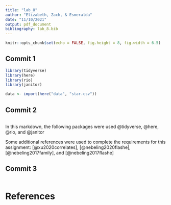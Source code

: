 ```yaml
---
title: "lab_8"
author: "Elizabeth, Zach, & Esmeralda"
date: "11/10/2021"
output: pdf_document
bibliography: lab_8.bib
---
```


```r
knitr::opts_chunk$set(echo = FALSE, fig.height = 8, fig.width = 6.5)
```

## Commit 1
```r
library(tidyverse)
library(here)
library(rio)
library(janitor)

data <- import(here("data", "star.csv"))
```


## Commit 2
```r

```
In this markdown, the following packages were used @tidyverse, @here, @rio, and @janitor

Some additional references were used to complete the requirements for this assignment: [@xu2020correlates], [@nebeling2020flashe], [@nebeling2017family], and [@nebeling2017flashe]

## Commit 3
```r

```


\newpage
# References